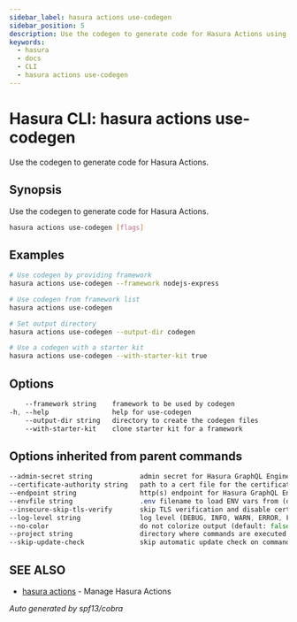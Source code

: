 ```yaml
---
sidebar_label: hasura actions use-codegen
sidebar_position: 5
description: Use the codegen to generate code for Hasura Actions using the Hasura CLI
keywords:
  - hasura
  - docs
  - CLI
  - hasura actions use-codegen
---
```


# Hasura CLI: hasura actions use-codegen

Use the codegen to generate code for Hasura Actions.

## Synopsis

Use the codegen to generate code for Hasura Actions.

```bash
hasura actions use-codegen [flags]
```

## Examples

```bash
# Use codegen by providing framework
hasura actions use-codegen --framework nodejs-express

# Use codegen from framework list
hasura actions use-codegen

# Set output directory
hasura actions use-codegen --output-dir codegen

# Use a codegen with a starter kit
hasura actions use-codegen --with-starter-kit true
```

## Options

```sass
    --framework string    framework to be used by codegen
-h, --help                help for use-codegen
    --output-dir string   directory to create the codegen files
    --with-starter-kit    clone starter kit for a framework
```

## Options inherited from parent commands

```sass
--admin-secret string            admin secret for Hasura GraphQL Engine (env "HASURA_GRAPHQL_ADMIN_SECRET")
--certificate-authority string   path to a cert file for the certificate authority (env "HASURA_GRAPHQL_CERTIFICATE_AUTHORITY")
--endpoint string                http(s) endpoint for Hasura GraphQL Engine (env "HASURA_GRAPHQL_ENDPOINT")
--envfile string                 .env filename to load ENV vars from (default ".env")
--insecure-skip-tls-verify       skip TLS verification and disable cert checking (default: false) (env "HASURA_GRAPHQL_INSECURE_SKIP_TLS_VERIFY")
--log-level string               log level (DEBUG, INFO, WARN, ERROR, FATAL) (default "INFO")
--no-color                       do not colorize output (default: false)
--project string                 directory where commands are executed (default: current dir)
--skip-update-check              skip automatic update check on command execution
```

## SEE ALSO

* [hasura actions](/hasura-cli/commands/hasura_actions.mdx)	 - Manage Hasura Actions

_Auto generated by spf13/cobra_
